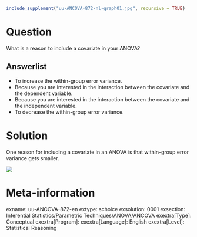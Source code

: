 ```r
include_supplement("uu-ANCOVA-872-nl-graph01.jpg", recursive = TRUE)
```
Question
========
What is a reason to include a covariate in your ANOVA?

Answerlist
----------
* To increase the within-group error variance.
* Because you are interested in the interaction between the covariate and the dependent variable.
* Because you are interested in the interaction between the covariate and the independent variable.
* To decrease the within-group error variance.


Solution
========
One reason for including a covariate in an ANOVA is that within-group error variance gets smaller.

![](uu-ANCOVA-872-nl-graph01.jpg)

Meta-information
================
exname: uu-ANCOVA-872-en
extype: schoice
exsolution: 0001
exsection: Inferential Statistics/Parametric Techniques/ANOVA/ANCOVA
exextra[Type]: Conceptual
exextra[Program]: 
exextra[Language]: English
exextra[Level]: Statistical Reasoning